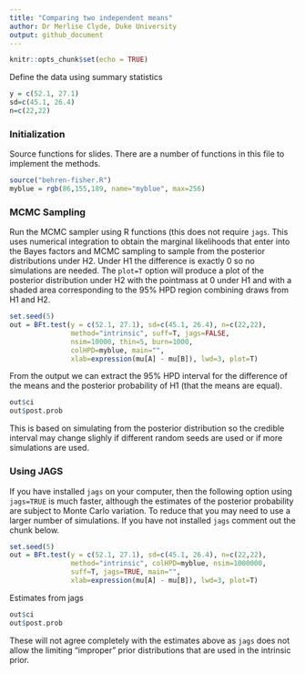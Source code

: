 ```yaml
---
title: "Comparing two independent means"
author: Dr Merlise Clyde, Duke University
output: github_document
---
```


```r
knitr::opts_chunk$set(echo = TRUE)

```

Define the data using summary statistics
```r
y = c(52.1, 27.1)
sd=c(45.1, 26.4) 
n=c(22,22)
```

### Initialization ###

Source functions for slides.   There are a number of functions in this file to implement the methods.  
```r
source("behren-fisher.R")
myblue = rgb(86,155,189, name="myblue", max=256)
```

### MCMC Sampling ###

Run the MCMC sampler using R functions (this does not require `jags`.  This uses numerical integration to obtain the marginal likelihoods that enter into the Bayes factors and MCMC sampling to sample from the posterior distributions under H2.   Under H1 the difference is exactly 0 so no simulations are needed.  The `plot=T` option will produce a plot of the posterior distribution under H2 with the pointmass at 0 under H1 and with a shaded area corresponding to the 95% HPD region combining draws from H1 and H2.  


```r
set.seed(5)
out = BFt.test(y = c(52.1, 27.1), sd=c(45.1, 26.4), n=c(22,22), 
               method="intrinsic", suff=T, jags=FALSE,
               nsim=10000, thin=5, burn=1000,
               colHPD=myblue, main="", 
               xlab=expression(mu[A] - mu[B]), lwd=3, plot=T)

```

From the output we can extract the 95% HPD interval for the difference of the means and the posterior probability of H1 (that the means are equal).

```r
out$ci
out$post.prob
```

This is based on simulating from the posterior distribution so the credible interval may change slighly if different random seeds are used or if more simulations are used.

### Using JAGS ###

If you have installed `jags` on your computer, then the following option using `jags=TRUE` is much faster, although the estimates of the posterior probability are subject to Monte Carlo variation.  To reduce that you may need to use a larger number of simulations.  If you have not installed `jags` comment out the chunk below.

```r
set.seed(5)
out = BFt.test(y = c(52.1, 27.1), sd=c(45.1, 26.4), n=c(22,22), 
               method="intrinsic", colHPD=myblue, nsim=1000000,
               suff=T, jags=TRUE, main="", 
               xlab=expression(mu[A] - mu[B]), lwd=3, plot=T)
```

Estimates from jags

```r
out$ci
out$post.prob
```

These will not agree completely with the estimates above as `jags` does not allow the limiting "improper" prior distributions that are used in the intrinsic prior.